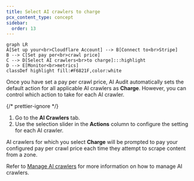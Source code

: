 ```yaml
---
title: Select AI crawlers to charge
pcx_content_type: concept
sidebar:
  order: 13
---
```



```mermaid
graph LR
A[Set up your<br>Cloudflare Account] --> B[Connect to<br>Stripe]
B --> C[Set pay per<br>crawl price]
C --> D[Select AI crawlers<br>to charge]:::highlight
D --> E[Monitor<br>metrics]
classDef highlight fill:#F6821F,color:white
```

Once you have set a pay per crawl price, AI Audit automatically sets the default action for all applicable AI crawlers as **Charge**. However, you can control which action to take for each AI crawler.

{/* prettier-ignore */}
<Steps>
1. Go to the **AI Crawlers** tab.
2. Use the selection slider in the **Actions** column to configure the setting for each AI crawler.
</Steps>

AI crawlers for which you select **Charge** will be prompted to pay your configured pay per crawl price each time they attempt to scrape content from a zone.

Refer to [Manage AI crawlers](/ai-audit/features/manage-ai-crawlers/) for more information on how to manage AI crawlers.
